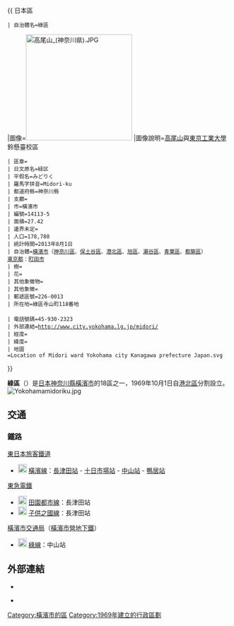 {{ 日本區
 | 自治體名=綠區
|圖像=[[File:高尾山_(神奈川県).JPG|240px]]
|圖像說明=[[高尾山_(橫濱市)|高尾山]]與[[東京工業大學|東京工業大學]]鈴懸臺校區{{Infobox mapframe|frame-width=230|zoom=11}}
 | 區章=
 | 日文原名=緑区
 | 平假名=みどりく
 | 羅馬字拼音=Midori-ku
 | 都道府縣=神奈川縣
 | 支廳=
 | 市=橫濱市
 | 編號=14113-5
 | 面積=27.42
 | 邊界未定=
 | 人口=178,780
 | 統計時間=2013年8月1日
 | 自治體=[[橫濱市|橫濱市]]（[[神奈川區|神奈川區]]、[[保土谷區|保土谷區]]、[[港北區_(日本)|港北區]]、[[旭區_(橫濱市)|旭區]]、[[瀨谷區|瀨谷區]]、[[青葉區_(橫濱市)|青葉區]]、[[都築區|都築區]]）<br/>[[東京都|東京都]]：[[町田市|町田市]]
 | 樹=
 | 花=
 | 其他象徵物=
 | 其他象徵=
 | 郵遞區號=226-0013
 | 所在地=綠區寺山町118番地<br />{{coord|35|30|45|N|139|32|17|E|region:JP|display=inline}}
 | 電話號碼=45-930-2323
 | 外部連結=http://www.city.yokohama.lg.jp/midori/
 | 經度=
 | 緯度=
 | 地圖=Location of Midori ward Yokohama city Kanagawa prefecture Japan.svg
}}

'''綠區'''（{{jpn|j=緑区|hg=みどりく|rm=Midori ku|f=y}}）是[[日本|日本]][[神奈川縣|神奈川縣]][[橫濱市|橫濱市]]的18區之一，1969年10月1日自[[港北區|港北區]]分割設立。
[[File:Yokohamamidoriku.jpg|thumb]]

== 交通 ==
=== 鐵路 ===
; [[東日本旅客鐵道|東日本旅客鐵道]]
* [[File:JR_JH_line_symbol.svg|20px]] [[橫濱線|橫濱線]]：[[長津田站|長津田站]] - [[十日市場站_(神奈川縣)|十日市場站]] - [[中山站_(神奈川縣)|中山站]] - [[鴨居站|鴨居站]]
; [[東急電鐵|東急電鐵]]
* [[File:Tokyu_DT_line_symbol.svg|20px]] [[田園都市線|田園都市線]]：長津田站
* [[File:Tokyu_KD_line_symbol.svg|20px]] [[子供之國線|子供之國線]]：長津田站
; [[橫濱市交通局|橫濱市交通局]]（[[橫濱市營地下鐵|橫濱市營地下鐵]]）
* [[File:Yokohama_Municipal_Subway_Green_Line_symbol.svg|20px]] [[橫濱市營地下鐵綠線|綠線]]：中山站
==外部連結==
{{commonscat|Midori-ku, Yokohama}}
* {{Osmrelation|2689467}}
* {{Ja}} {{official website}}

{{神奈川縣}}
{{Authority control}}

{{DEFAULTSORT:Midori, Yokohama}}

[[Category:橫濱市的區|Category:橫濱市的區]]
[[Category:1969年建立的行政區劃|Category:1969年建立的行政區劃]]